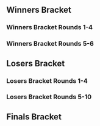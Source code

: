 <!-- Generated with http://tournament-nub.rhcloud.com/toliquipedia name=nebulous-supernebs -->
{{DISPLAYTITLE:Super Nebulous: Singles Bracket}}{{SetGame|melee}}{{Tabs static
|link1=Super Nebulous/1
|name1=Overview
|link2=Super Nebulous/1/Singles Bracket
|name2=Singles Bracket
|This=2
}}
==Winners Bracket==
===Winners Bracket Rounds 1-4===
{{128DEWBracketA
|r1m1p1=Hax |r1m1p1flag=us |r1m1p1score=W |r1m1win=1
|r1m1p2=Bye |r1m1p2flag= |r1m1p2score=-

|r1m2p1=Krunkled |r1m2p1flag= |r1m2p1score={{win}} |r1m2win=1
|r1m2p2=Jimmies |r1m2p2flag= |r1m2p2score=

|r1m3p1=$led |r1m3p1flag= |r1m3p1score=W |r1m3win=1
|r1m3p2=Bye |r1m3p2flag= |r1m3p2score=-

|r1m4p1=Azlan |r1m4p1flag= |r1m4p1score=W |r1m4win=1
|r1m4p2=Bye |r1m4p2flag= |r1m4p2score=-

|r1m5p1=ZeroOmega |r1m5p1flag= |r1m5p1score=W |r1m5win=1
|r1m5p2=Bye |r1m5p2flag= |r1m5p2score=-

|r1m6p1=Contrast |r1m6p1flag= |r1m6p1score=W |r1m6win=1
|r1m6p2=Bye |r1m6p2flag= |r1m6p2score=-

|r1m7p1=Green Ranger |r1m7p1flag=us |r1m7p1score=W |r1m7win=1
|r1m7p2=Bye |r1m7p2flag= |r1m7p2score=-

|r1m8p1=Patriot |r1m8p1flag= |r1m8p1score=W |r1m8win=1
|r1m8p2=Bye |r1m8p2flag= |r1m8p2score=-

|r1m9p1=OTG |r1m9p1flag=us |r1m9p1score=W |r1m9win=1
|r1m9p2=Bye |r1m9p2flag= |r1m9p2score=-

|r1m10p1=Roid |r1m10p1flag= |r1m10p1score={{win}} |r1m10win=1
|r1m10p2=Dott |r1m10p2flag= |r1m10p2score=

|r1m11p1=B-War |r1m11p1flag= |r1m11p1score=W |r1m11win=1
|r1m11p2=Bye |r1m11p2flag= |r1m11p2score=-

|r1m12p1=A-on |r1m12p1flag= |r1m12p1score=W |r1m12win=1
|r1m12p2=Bye |r1m12p2flag= |r1m12p2score=-

|r1m13p1=Ryank |r1m13p1flag= |r1m13p1score=W |r1m13win=1
|r1m13p2=Bye |r1m13p2flag= |r1m13p2score=-

|r1m14p1=Lizzi |r1m14p1flag= |r1m14p1score= |r1m14win=2
|r1m14p2=Puff |r1m14p2flag= |r1m14p2score={{win}}

|r1m15p1=Flotus |r1m15p1flag= |r1m15p1score=W |r1m15win=1
|r1m15p2=Bye |r1m15p2flag= |r1m15p2score=-

|r1m16p1=Iram |r1m16p1flag= |r1m16p1score=W |r1m16win=1
|r1m16p2=Bye |r1m16p2flag= |r1m16p2score=-

|r1m17p1=Swift |r1m17p1flag=us |r1m17p1score=W |r1m17win=1
|r1m17p2=Bye |r1m17p2flag= |r1m17p2score=-

|r1m18p1=emilywaves |r1m18p1flag= |r1m18p1score={{win}} |r1m18win=1
|r1m18p2=Wah-ha-ha |r1m18p2flag= |r1m18p2score=

|r1m19p1=Kmac |r1m19p1flag= |r1m19p1score=W |r1m19win=1
|r1m19p2=Bye |r1m19p2flag= |r1m19p2score=-

|r1m20p1=Mikael |r1m20p1flag= |r1m20p1score=W |r1m20win=1
|r1m20p2=Bye |r1m20p2flag= |r1m20p2score=-

|r1m21p1=Captain Smuckers |r1m21p1flag=us |r1m21p1score=W |r1m21win=1
|r1m21p2=Bye |r1m21p2flag= |r1m21p2score=-

|r1m22p1=Thomas |r1m22p1flag |r1m22p1score=W |r1m22win=1
|r1m22p2=Bye |r1m22p2flag= |r1m22p2score=-

|r1m23p1=Beerman |r1m23p1flag=us |r1m23p1score=W |r1m23win=1
|r1m23p2=Bye |r1m23p2flag= |r1m23p2score=-

|r1m24p1=Joshez |r1m24p1flag= |r1m24p1score=W |r1m24win=1
|r1m24p2=Bye |r1m24p2flag= |r1m24p2score=-

|r1m25p1=s0ft |r1m25p1flag=us |r1m25p1score=W |r1m25win=1
|r1m25p2=Bye |r1m25p2flag= |r1m25p2score=-

|r1m26p1=whiskers |r1m26p1flag= |r1m26p1score={{win}} |r1m26win=1
|r1m26p2=Wrath |r1m26p2flag= |r1m26p2score=

|r1m27p1=RIME |r1m27p1flag= |r1m27p1score=W |r1m27win=1
|r1m27p2=Bye |r1m27p2flag= |r1m27p2score=-

|r1m28p1=Hungry Pigeon |r1m28p1flag= |r1m28p1score=W |r1m28win=1
|r1m28p2=Bye |r1m28p2flag= |r1m28p2score=-

|r1m29p1=Knut |r1m29p1flag= |r1m29p1score=W |r1m29win=1
|r1m29p2=Bye |r1m29p2flag= |r1m29p2score=-

|r1m30p1=Factor |r1m30p1flag= |r1m30p1score= |r1m30win=2
|r1m30p2=Scott |r1m30p2flag= |r1m30p2score={{win}}

|r1m31p1=Cheezpuff |r1m31p1flag= |r1m31p1score=W |r1m31win=1
|r1m31p2=Bye |r1m31p2flag= |r1m31p2score=-

|r1m32p1=Syrup |r1m32p1flag= |r1m32p1score=W |r1m32win=1
|r1m32p2=Bye |r1m32p2flag= |r1m32p2score=-

|r1m33p1=The Moon |r1m33p1flag=us |r1m33p1score=W |r1m33win=1
|r1m33p2=Bye |r1m33p2flag= |r1m33p2score=-

|r1m34p1=Mardaddy |r1m34p1flag= |r1m34p1score={{win}} |r1m34win=1
|r1m34p2=Jstx |r1m34p2flag= |r1m34p2score=

|r1m35p1=Dominicano |r1m35p1flag= |r1m35p1score=W |r1m35win=1
|r1m35p2=Bye |r1m35p2flag= |r1m35p2score=-

|r1m36p1=Strawhats |r1m36p1flag=us |r1m36p1score=W |r1m36win=1
|r1m36p2=Bye |r1m36p2flag= |r1m36p2score=-

|r1m37p1=HectoHertz |r1m37p1flag=us |r1m37p1score=W |r1m37win=1
|r1m37p2=Bye |r1m37p2flag= |r1m37p2score=-

|r1m38p1=Lego |r1m38p1flag= |r1m38p1score=W |r1m38win=1
|r1m38p2=Bye |r1m38p2flag= |r1m38p2score=-

|r1m39p1=Fiya |r1m39p1flag= |r1m39p1score=W |r1m39win=1
|r1m39p2=Bye |r1m39p2flag= |r1m39p2score=-

|r1m40p1=Lo-Fi |r1m40p1flag= |r1m40p1score=W |r1m40win=1
|r1m40p2=Bye |r1m40p2flag= |r1m40p2score=-

|r1m41p1=Lord HDL |r1m41p1flag=pr |r1m41p1score=W |r1m41win=1
|r1m41p2=Bye |r1m41p2flag= |r1m41p2score=-

|r1m42p1=Crozic |r1m42p1flag= |r1m42p1score={{win}} |r1m42win=1
|r1m42p2=Roochi |r1m42p2flag= |r1m42p2score=

|r1m43p1=Son2 |r1m43p1flag= |r1m43p1score=W |r1m43win=1
|r1m43p2=Bye |r1m43p2flag= |r1m43p2score=-

|r1m44p1=Boolan |r1m44p1flag= |r1m44p1score=W |r1m44win=1
|r1m44p2=Bye |r1m44p2flag= |r1m44p2score=-

|r1m45p1=DoH |r1m45p1flag=us |r1m45p1score=W |r1m45win=1
|r1m45p2=Bye |r1m45p2flag= |r1m45p2score=-

|r1m46p1=Supreme |r1m46p1flag= |r1m46p1score= |r1m46win=2
|r1m46p2=PL Trilol |r1m46p2flag= |r1m46p2score={{win}}

|r1m47p1=Kaeon |r1m47p1flag=us |r1m47p1score=W |r1m47win=1
|r1m47p2=Bye |r1m47p2flag= |r1m47p2score=-

|r1m48p1=Havok |r1m48p1flag= |r1m48p1score=W |r1m48win=1
|r1m48p2=Bye |r1m48p2flag= |r1m48p2score=-

|r1m49p1=DJ Nintendo |r1m49p1flag=us |r1m49p1score=W |r1m49win=1
|r1m49p2=Bye |r1m49p2flag= |r1m49p2score=-

|r1m50p1=Beyond |r1m50p1flag= |r1m50p1score= |r1m50win=2
|r1m50p2=PL Zaandaa |r1m50p2flag= |r1m50p2score={{win}}

|r1m51p1=Smokey |r1m51p1flag= |r1m51p1score=W |r1m51win=1
|r1m51p2=Bye |r1m51p2flag= |r1m51p2score=-

|r1m52p1=walnut |r1m52p1flag= |r1m52p1score=W |r1m52win=1
|r1m52p2=Bye |r1m52p2flag= |r1m52p2score=-

|r1m53p1=Ryobeat |r1m53p1flag=us |r1m53p1score=W |r1m53win=1
|r1m53p2=Bye |r1m53p2flag= |r1m53p2score=-

|r1m54p1=Man With Fork |r1m54p1flag= |r1m54p1score=W |r1m54win=1
|r1m54p2=Bye |r1m54p2flag= |r1m54p2score=-

|r1m55p1=Vino |r1m55p1flag=us |r1m55p1score=W |r1m55win=1
|r1m55p2=Bye |r1m55p2flag= |r1m55p2score=-

|r1m56p1=Jib |r1m56p1flag= |r1m56p1score=W |r1m56win=1
|r1m56p2=Bye |r1m56p2flag= |r1m56p2score=-

|r1m57p1=G$ |r1m57p1flag=us |r1m57p1score=W |r1m57win=1
|r1m57p2=Bye |r1m57p2flag= |r1m57p2score=-

|r1m58p1=wig |r1m58p1flag= |r1m58p1score= |r1m58win=2
|r1m58p2=Oldman |r1m58p2flag= |r1m58p2score={{win}}

|r1m59p1=Ghetto Pussy |r1m59p1flag= |r1m59p1score=W |r1m59win=1
|r1m59p2=Bye |r1m59p2flag= |r1m59p2score=-

|r1m60p1=Pyro |r1m60p1flag= |r1m60p1score=W |r1m60win=1
|r1m60p2=Bye |r1m60p2flag= |r1m60p2score=-

|r1m61p1=Jsex |r1m61p1flag=us |r1m61p1score=W |r1m61win=1
|r1m61p2=Bye |r1m61p2flag= |r1m61p2score=-

|r1m62p1=Mr. E |r1m62p1flag= |r1m62p1score={{win}} |r1m62win=1
|r1m62p2=Placcid |r1m62p2flag= |r1m62p2score=

|r1m63p1=DanGK |r1m63p1flag= |r1m63p1score=W |r1m63win=1
|r1m63p2=Bye |r1m63p2flag= |r1m63p2score=-

|r1m64p1=B3N |r1m64p1flag= |r1m64p1score=W |r1m64win=1
|r1m64p2=Bye |r1m64p2flag= |r1m64p2score=-

|r2m1p1=Hax |r2m1p1flag=us |r2m1p1score={{win}} |r2m1win=1
|r2m1p2=Krunkled |r2m1p2flag= |r2m1p2score=

|r2m2p1=$led |r2m2p1flag= |r2m2p1score= |r2m2win=2
|r2m2p2=Azlan |r2m2p2flag= |r2m2p2score={{win}}

|r2m3p1=ZeroOmega |r2m3p1flag= |r2m3p1score={{win}} |r2m3win=1
|r2m3p2=Contrast |r2m3p2flag= |r2m3p2score=

|r2m4p1=Green Ranger |r2m4p1flag=us |r2m4p1score={{win}} |r2m4win=1
|r2m4p2=Patriot |r2m4p2flag= |r2m4p2score=

|r2m5p1=OTG |r2m5p1flag=us |r2m5p1score={{win}} |r2m5win=1
|r2m5p2=Roid |r2m5p2flag= |r2m5p2score=

|r2m6p1=B-War |r2m6p1flag= |r2m6p1score={{win}} |r2m6win=1
|r2m6p2=A-on |r2m6p2flag= |r2m6p2score=

|r2m7p1=Ryank |r2m7p1flag= |r2m7p1score={{win}} |r2m7win=1
|r2m7p2=Puff |r2m7p2flag= |r2m7p2score=

|r2m8p1=Flotus |r2m8p1flag= |r2m8p1score={{win}} |r2m8win=1
|r2m8p2=Iram |r2m8p2flag= |r2m8p2score=

|r2m9p1=Swift |r2m9p1flag=us |r2m9p1score={{win}} |r2m9win=1
|r2m9p2=emilywaves |r2m9p2flag= |r2m9p2score=

|r2m10p1=Kmac |r2m10p1flag= |r2m10p1score={{win}} |r2m10win=1
|r2m10p2=Mikael |r2m10p2flag= |r2m10p2score=

|r2m11p1=Captain Smuckers |r2m11p1flag=us |r2m11p1score={{win}} |r2m11win=1
|r2m11p2=Thomas |r2m11p2flag |r2m11p2score=

|r2m12p1=Beerman |r2m12p1flag=us |r2m12p1score={{win}} |r2m12win=1
|r2m12p2=Joshez |r2m12p2flag= |r2m12p2score=

|r2m13p1=s0ft |r2m13p1flag=us |r2m13p1score={{win}} |r2m13win=1
|r2m13p2=whiskers |r2m13p2flag= |r2m13p2score=

|r2m14p1=RIME |r2m14p1flag= |r2m14p1score={{win}} |r2m14win=1
|r2m14p2=Hungry Pigeon |r2m14p2flag= |r2m14p2score=

|r2m15p1=Knut |r2m15p1flag= |r2m15p1score={{win}} |r2m15win=1
|r2m15p2=Scott |r2m15p2flag= |r2m15p2score=

|r2m16p1=Cheezpuff |r2m16p1flag= |r2m16p1score={{win}} |r2m16win=1
|r2m16p2=Syrup |r2m16p2flag= |r2m16p2score=

|r2m17p1=The Moon |r2m17p1flag=us |r2m17p1score={{win}} |r2m17win=1
|r2m17p2=Mardaddy |r2m17p2flag= |r2m17p2score=

|r2m18p1=Dominicano |r2m18p1flag= |r2m18p1score={{win}} |r2m18win=1
|r2m18p2=Strawhats |r2m18p2flag=us |r2m18p2score=

|r2m19p1=HectoHertz |r2m19p1flag=us |r2m19p1score={{win}} |r2m19win=1
|r2m19p2=Lego |r2m19p2flag= |r2m19p2score=

|r2m20p1=Fiya |r2m20p1flag= |r2m20p1score={{win}} |r2m20win=1
|r2m20p2=Lo-Fi |r2m20p2flag= |r2m20p2score=

|r2m21p1=Lord HDL |r2m21p1flag=pr |r2m21p1score={{win}} |r2m21win=1
|r2m21p2=Crozic |r2m21p2flag= |r2m21p2score=

|r2m22p1=Son2 |r2m22p1flag= |r2m22p1score={{win}} |r2m22win=1
|r2m22p2=Boolan |r2m22p2flag= |r2m22p2score=

|r2m23p1=DoH |r2m23p1flag=us |r2m23p1score={{win}} |r2m23win=1
|r2m23p2=PL Trilol |r2m23p2flag= |r2m23p2score=

|r2m24p1=Kaeon |r2m24p1flag=us |r2m24p1score={{win}} |r2m24win=1
|r2m24p2=Havok |r2m24p2flag= |r2m24p2score=

|r2m25p1=DJ Nintendo |r2m25p1flag=us |r2m25p1score={{win}} |r2m25win=1
|r2m25p2=PL Zaandaa |r2m25p2flag= |r2m25p2score=

|r2m26p1=Smokey |r2m26p1flag= |r2m26p1score={{win}} |r2m26win=1
|r2m26p2=walnut |r2m26p2flag= |r2m26p2score=

|r2m27p1=Ryobeat |r2m27p1flag=us |r2m27p1score={{win}} |r2m27win=1
|r2m27p2=Man With Fork |r2m27p2flag= |r2m27p2score=

|r2m28p1=Vino |r2m28p1flag=us |r2m28p1score={{win}} |r2m28win=1
|r2m28p2=Jib |r2m28p2flag= |r2m28p2score=

|r2m29p1=G$ |r2m29p1flag=us |r2m29p1score={{win}} |r2m29win=1
|r2m29p2=Oldman |r2m29p2flag= |r2m29p2score=

|r2m30p1=Ghetto Pussy |r2m30p1flag= |r2m30p1score= |r2m30win=2
|r2m30p2=Pyro |r2m30p2flag= |r2m30p2score={{win}}

|r2m31p1=Jsex |r2m31p1flag=us |r2m31p1score={{win}} |r2m31win=1
|r2m31p2=Mr. E |r2m31p2flag= |r2m31p2score=

|r2m32p1=DanGK |r2m32p1flag= |r2m32p1score={{win}} |r2m32win=1
|r2m32p2=B3N |r2m32p2flag= |r2m32p2score=

|r3m1p1=Hax |r3m1p1flag=us |r3m1p1score={{win}} |r3m1win=1
|r3m1p2=Azlan |r3m1p2flag= |r3m1p2score=

|r3m2p1=ZeroOmega |r3m2p1flag= |r3m2p1score= |r3m2win=2
|r3m2p2=Green Ranger |r3m2p2flag=us |r3m2p2score={{win}}

|r3m3p1=OTG |r3m3p1flag=us |r3m3p1score={{win}} |r3m3win=1
|r3m3p2=B-War |r3m3p2flag= |r3m3p2score=

|r3m4p1=Ryank |r3m4p1flag= |r3m4p1score={{win}} |r3m4win=1
|r3m4p2=Flotus |r3m4p2flag= |r3m4p2score=

|r3m5p1=Swift |r3m5p1flag=us |r3m5p1score={{win}} |r3m5win=1
|r3m5p2=Kmac |r3m5p2flag= |r3m5p2score=

|r3m6p1=Captain Smuckers |r3m6p1flag=us |r3m6p1score={{win}} |r3m6win=1
|r3m6p2=Beerman |r3m6p2flag=us |r3m6p2score=

|r3m7p1=s0ft |r3m7p1flag=us |r3m7p1score={{win}} |r3m7win=1
|r3m7p2=RIME |r3m7p2flag= |r3m7p2score=

|r3m8p1=Knut |r3m8p1flag= |r3m8p1score={{win}} |r3m8win=1
|r3m8p2=Cheezpuff |r3m8p2flag= |r3m8p2score=

|r3m9p1=The Moon |r3m9p1flag=us |r3m9p1score={{win}} |r3m9win=1
|r3m9p2=Dominicano |r3m9p2flag= |r3m9p2score=

|r3m10p1=HectoHertz |r3m10p1flag=us |r3m10p1score= |r3m10win=2
|r3m10p2=Fiya |r3m10p2flag= |r3m10p2score={{win}}

|r3m11p1=Lord HDL |r3m11p1flag=pr |r3m11p1score={{win}} |r3m11win=1
|r3m11p2=Son2 |r3m11p2flag= |r3m11p2score=

|r3m12p1=DoH |r3m12p1flag=us |r3m12p1score={{win}} |r3m12win=1
|r3m12p2=Kaeon |r3m12p2flag=us |r3m12p2score=

|r3m13p1=DJ Nintendo |r3m13p1flag=us |r3m13p1score={{win}} |r3m13win=1
|r3m13p2=Smokey |r3m13p2flag= |r3m13p2score=

|r3m14p1=Ryobeat |r3m14p1flag=us |r3m14p1score= |r3m14win=2
|r3m14p2=Vino |r3m14p2flag=us |r3m14p2score={{win}}

|r3m15p1=G$ |r3m15p1flag=us |r3m15p1score={{win}} |r3m15win=1
|r3m15p2=Pyro |r3m15p2flag= |r3m15p2score=

|r3m16p1=Jsex |r3m16p1flag=us |r3m16p1score={{win}} |r3m16win=1
|r3m16p2=DanGK |r3m16p2flag= |r3m16p2score=

|r4m1p1=Hax |r4m1p1flag=us |r4m1p1score={{win}} |r4m1win=1
|r4m1p2=Green Ranger |r4m1p2flag=us |r4m1p2score=

|r4m2p1=OTG |r4m2p1flag=us |r4m2p1score={{win}} |r4m2win=1
|r4m2p2=Ryank |r4m2p2flag= |r4m2p2score=

|r4m3p1=Swift |r4m3p1flag=us |r4m3p1score={{win}} |r4m3win=1
|r4m3p2=Captain Smuckers |r4m3p2flag=us |r4m3p2score=

|r4m4p1=s0ft |r4m4p1flag=us |r4m4p1score={{win}} |r4m4win=1
|r4m4p2=Knut |r4m4p2flag= |r4m4p2score=

|r4m5p1=The Moon |r4m5p1flag=us |r4m5p1score={{win}} |r4m5win=1
|r4m5p2=Fiya |r4m5p2flag= |r4m5p2score=

|r4m6p1=Lord HDL |r4m6p1flag=pr |r4m6p1score={{win}} |r4m6win=1
|r4m6p2=DoH |r4m6p2flag=us |r4m6p2score=

|r4m7p1=DJ Nintendo |r4m7p1flag=us |r4m7p1score={{win}} |r4m7win=1
|r4m7p2=Vino |r4m7p2flag=us |r4m7p2score=

|r4m8p1=G$ |r4m8p1flag=us |r4m8p1score={{win}} |r4m8win=1
|r4m8p2=Jsex |r4m8p2flag=us |r4m8p2score=
}}
===Winners Bracket Rounds 5-6===
{{8DEWBracketA
|r1m1p1=Hax |r1m1p1flag=us |r1m1p1score={{win}} |r1m1win=1
|r1m1p2=OTG |r1m1p2flag=us |r1m1p2score=

|r1m2p1=Swift |r1m2p1flag=us |r1m2p1score={{win}} |r1m2win=1
|r1m2p2=s0ft |r1m2p2flag=us |r1m2p2score=

|r1m3p1=The Moon |r1m3p1flag=us |r1m3p1score= |r1m3win=2
|r1m3p2=Lord HDL |r1m3p2flag=pr |r1m3p2score={{win}}

|r1m4p1=DJ Nintendo |r1m4p1flag=us |r1m4p1score= |r1m4win=2
|r1m4p2=G$ |r1m4p2flag=us |r1m4p2score={{win}}

|r2m1p1=Hax |r2m1p1flag=us |r2m1p1score={{win}} |r2m1win=1
|r2m1p2=Swift |r2m1p2flag=us |r2m1p2score=

|r2m2p1=Lord HDL |r2m2p1flag=pr |r2m2p1score={{win}} |r2m2win=1
|r2m2p2=G$ |r2m2p2flag=us |r2m2p2score=
}}

==Losers Bracket==
===Losers Bracket Rounds 1-4===
{{128DELBracketSmwA
|tourneylink=Super Nebulous/1
|tourneyname=Super Nebulous
|l1placement=97-128
|l2placement=65-96
|l3placement=49-64
|l4placement=33-48
|l1m1p1=Bye |l1m1p1flag= |l1m1p1score=- |l1m1win=2
|l1m1p2=Jimmies |l1m1p2flag= |l1m1p2score=W

|l1m2p1=Bye |l1m2p1flag= |l1m2p1score=- |l1m2win=
|l1m2p2=Bye |l1m2p2flag= |l1m2p2score=W

|l1m3p1=Bye |l1m3p1flag= |l1m3p1score=- |l1m3win=
|l1m3p2=Bye |l1m3p2flag= |l1m3p2score=W

|l1m4p1=Bye |l1m4p1flag= |l1m4p1score=- |l1m4win=
|l1m4p2=Bye |l1m4p2flag= |l1m4p2score=W

|l1m5p1=Bye |l1m5p1flag= |l1m5p1score=- |l1m5win=2
|l1m5p2=Dott |l1m5p2flag= |l1m5p2score=W

|l1m6p1=Bye |l1m6p1flag= |l1m6p1score=- |l1m6win=
|l1m6p2=Bye |l1m6p2flag= |l1m6p2score=W

|l1m7p1=Bye |l1m7p1flag= |l1m7p1score=- |l1m7win=2
|l1m7p2=Lizzi |l1m7p2flag= |l1m7p2score=W

|l1m8p1=Bye |l1m8p1flag= |l1m8p1score=- |l1m8win=
|l1m8p2=Bye |l1m8p2flag= |l1m8p2score=W

|l1m9p1=Bye |l1m9p1flag= |l1m9p1score=- |l1m9win=2
|l1m9p2=Wah-ha-ha |l1m9p2flag= |l1m9p2score=W

|l1m10p1=Bye |l1m10p1flag= |l1m10p1score=- |l1m10win=
|l1m10p2=Bye |l1m10p2flag= |l1m10p2score=W

|l1m11p1=Bye |l1m11p1flag= |l1m11p1score=- |l1m11win=
|l1m11p2=Bye |l1m11p2flag= |l1m11p2score=W

|l1m12p1=Bye |l1m12p1flag= |l1m12p1score=- |l1m12win=
|l1m12p2=Bye |l1m12p2flag= |l1m12p2score=W

|l1m13p1=Bye |l1m13p1flag= |l1m13p1score=- |l1m13win=2
|l1m13p2=Wrath |l1m13p2flag= |l1m13p2score=W

|l1m14p1=Bye |l1m14p1flag= |l1m14p1score=- |l1m14win=
|l1m14p2=Bye |l1m14p2flag= |l1m14p2score=W

|l1m15p1=Bye |l1m15p1flag= |l1m15p1score=- |l1m15win=2
|l1m15p2=Factor |l1m15p2flag= |l1m15p2score=W

|l1m16p1=Bye |l1m16p1flag= |l1m16p1score=- |l1m16win=
|l1m16p2=Bye |l1m16p2flag= |l1m16p2score=W

|l1m17p1=Bye |l1m17p1flag= |l1m17p1score=- |l1m17win=2
|l1m17p2=Jstx |l1m17p2flag= |l1m17p2score=W

|l1m18p1=Bye |l1m18p1flag= |l1m18p1score=- |l1m18win=
|l1m18p2=Bye |l1m18p2flag= |l1m18p2score=W

|l1m19p1=Bye |l1m19p1flag= |l1m19p1score=- |l1m19win=
|l1m19p2=Bye |l1m19p2flag= |l1m19p2score=W

|l1m20p1=Bye |l1m20p1flag= |l1m20p1score=- |l1m20win=
|l1m20p2=Bye |l1m20p2flag= |l1m20p2score=W

|l1m21p1=Bye |l1m21p1flag= |l1m21p1score=- |l1m21win=2
|l1m21p2=Roochi |l1m21p2flag= |l1m21p2score=W

|l1m22p1=Bye |l1m22p1flag= |l1m22p1score=- |l1m22win=
|l1m22p2=Bye |l1m22p2flag= |l1m22p2score=W

|l1m23p1=Bye |l1m23p1flag= |l1m23p1score=- |l1m23win=2
|l1m23p2=Supreme |l1m23p2flag= |l1m23p2score=W

|l1m24p1=Bye |l1m24p1flag= |l1m24p1score=- |l1m24win=
|l1m24p2=Bye |l1m24p2flag= |l1m24p2score=W

|l1m25p1=Bye |l1m25p1flag= |l1m25p1score=- |l1m25win=2
|l1m25p2=Beyond |l1m25p2flag= |l1m25p2score=W

|l1m26p1=Bye |l1m26p1flag= |l1m26p1score=- |l1m26win=
|l1m26p2=Bye |l1m26p2flag= |l1m26p2score=W

|l1m27p1=Bye |l1m27p1flag= |l1m27p1score=- |l1m27win=
|l1m27p2=Bye |l1m27p2flag= |l1m27p2score=W

|l1m28p1=Bye |l1m28p1flag= |l1m28p1score=- |l1m28win=
|l1m28p2=Bye |l1m28p2flag= |l1m28p2score=W

|l1m29p1=Bye |l1m29p1flag= |l1m29p1score=- |l1m29win=2
|l1m29p2=wig |l1m29p2flag= |l1m29p2score=W

|l1m30p1=Bye |l1m30p1flag= |l1m30p1score=- |l1m30win=
|l1m30p2=Bye |l1m30p2flag= |l1m30p2score=W

|l1m31p1=Bye |l1m31p1flag= |l1m31p1score=- |l1m31win=2
|l1m31p2=Placcid |l1m31p2flag= |l1m31p2score=W

|l1m32p1=Bye |l1m32p1flag= |l1m32p1score=- |l1m32win=
|l1m32p2=Bye |l1m32p2flag= |l1m32p2score=W

|l2m1p1=B3N |l2m1p1flag= |l2m1p1score={{win}} |l2m1win=1
|l2m1p2=Jimmies |l2m1p2flag= |l2m1p2score=

|l2m2p1=Mr. E |l2m2p1flag= |l2m2p1score=W |l2m2win=1
|l2m2p2=Bye |l2m2p2flag= |l2m2p2score=-

|l2m3p1=Ghetto Pussy |l2m3p1flag= |l2m3p1score=W |l2m3win=1
|l2m3p2=Bye |l2m3p2flag= |l2m3p2score=-

|l2m4p1=Oldman |l2m4p1flag= |l2m4p1score=W |l2m4win=1
|l2m4p2=Bye |l2m4p2flag= |l2m4p2score=-

|l2m5p1=Jib |l2m5p1flag= |l2m5p1score={{win}} |l2m5win=1
|l2m5p2=Dott |l2m5p2flag= |l2m5p2score=

|l2m6p1=Man With Fork |l2m6p1flag= |l2m6p1score=W |l2m6win=1
|l2m6p2=Bye |l2m6p2flag= |l2m6p2score=-

|l2m7p1=walnut |l2m7p1flag= |l2m7p1score={{win}} |l2m7win=1
|l2m7p2=Lizzi |l2m7p2flag= |l2m7p2score=

|l2m8p1=PL Zaandaa |l2m8p1flag= |l2m8p1score=W |l2m8win=1
|l2m8p2=Bye |l2m8p2flag= |l2m8p2score=-

|l2m9p1=Havok |l2m9p1flag= |l2m9p1score={{win}} |l2m9win=1
|l2m9p2=Wah-ha-ha |l2m9p2flag= |l2m9p2score=

|l2m10p1=PL Trilol |l2m10p1flag= |l2m10p1score=W |l2m10win=1
|l2m10p2=Bye |l2m10p2flag= |l2m10p2score=-

|l2m11p1=Boolan |l2m11p1flag= |l2m11p1score=W |l2m11win=1
|l2m11p2=Bye |l2m11p2flag= |l2m11p2score=-

|l2m12p1=Crozic |l2m12p1flag= |l2m12p1score=W |l2m12win=1
|l2m12p2=Bye |l2m12p2flag= |l2m12p2score=-

|l2m13p1=Lo-Fi |l2m13p1flag= |l2m13p1score={{win}} |l2m13win=1
|l2m13p2=Wrath |l2m13p2flag= |l2m13p2score=

|l2m14p1=Lego |l2m14p1flag= |l2m14p1score=W |l2m14win=1
|l2m14p2=Bye |l2m14p2flag= |l2m14p2score=-

|l2m15p1=Strawhats |l2m15p1flag=us |l2m15p1score={{win}} |l2m15win=1
|l2m15p2=Factor |l2m15p2flag= |l2m15p2score=

|l2m16p1=Mardaddy |l2m16p1flag= |l2m16p1score=W |l2m16win=1
|l2m16p2=Bye |l2m16p2flag= |l2m16p2score=-

|l2m17p1=Syrup |l2m17p1flag= |l2m17p1score={{win}} |l2m17win=1
|l2m17p2=Jstx |l2m17p2flag= |l2m17p2score=

|l2m18p1=Scott |l2m18p1flag= |l2m18p1score=W |l2m18win=1
|l2m18p2=Bye |l2m18p2flag= |l2m18p2score=-

|l2m19p1=Hungry Pigeon |l2m19p1flag= |l2m19p1score=W |l2m19win=1
|l2m19p2=Bye |l2m19p2flag= |l2m19p2score=-

|l2m20p1=whiskers |l2m20p1flag= |l2m20p1score=W |l2m20win=1
|l2m20p2=Bye |l2m20p2flag= |l2m20p2score=-

|l2m21p1=Joshez |l2m21p1flag= |l2m21p1score= |l2m21win=2
|l2m21p2=Roochi |l2m21p2flag= |l2m21p2score={{win}}

|l2m22p1=Thomas |l2m22p1flag |l2m22p1score=W |l2m22win=1
|l2m22p2=Bye |l2m22p2flag= |l2m22p2score=-

|l2m23p1=Mikael |l2m23p1flag= |l2m23p1score={{win}} |l2m23win=1
|l2m23p2=Supreme |l2m23p2flag= |l2m23p2score=

|l2m24p1=emilywaves |l2m24p1flag= |l2m24p1score=W |l2m24win=1
|l2m24p2=Bye |l2m24p2flag= |l2m24p2score=-

|l2m25p1=Iram |l2m25p1flag= |l2m25p1score= |l2m25win=2
|l2m25p2=Beyond |l2m25p2flag= |l2m25p2score={{win}}

|l2m26p1=Puff |l2m26p1flag= |l2m26p1score=W |l2m26win=1
|l2m26p2=Bye |l2m26p2flag= |l2m26p2score=-

|l2m27p1=A-on |l2m27p1flag= |l2m27p1score=W |l2m27win=1
|l2m27p2=Bye |l2m27p2flag= |l2m27p2score=-

|l2m28p1=Roid |l2m28p1flag= |l2m28p1score=W |l2m28win=1
|l2m28p2=Bye |l2m28p2flag= |l2m28p2score=-

|l2m29p1=Patriot |l2m29p1flag= |l2m29p1score={{win}} |l2m29win=1
|l2m29p2=wig |l2m29p2flag= |l2m29p2score=

|l2m30p1=Contrast |l2m30p1flag= |l2m30p1score=W |l2m30win=1
|l2m30p2=Bye |l2m30p2flag= |l2m30p2score=-

|l2m31p1=$led |l2m31p1flag= |l2m31p1score={{win}} |l2m31win=1
|l2m31p2=Placcid |l2m31p2flag= |l2m31p2score=

|l2m32p1=Krunkled |l2m32p1flag= |l2m32p1score=W |l2m32win=1
|l2m32p2=Bye |l2m32p2flag= |l2m32p2score=-

|l3m1p1=B3N |l3m1p1flag= |l3m1p1score={{win}} |l3m1win=1
|l3m1p2=Mr. E |l3m1p2flag= |l3m1p2score=

|l3m2p1=Ghetto Pussy |l3m2p1flag= |l3m2p1score={{win}} |l3m2win=1
|l3m2p2=Oldman |l3m2p2flag= |l3m2p2score=

|l3m3p1=Jib |l3m3p1flag= |l3m3p1score= |l3m3win=2
|l3m3p2=Man With Fork |l3m3p2flag= |l3m3p2score={{win}}

|l3m4p1=walnut |l3m4p1flag= |l3m4p1score={{win}} |l3m4win=1
|l3m4p2=PL Zaandaa |l3m4p2flag= |l3m4p2score=

|l3m5p1=Havok |l3m5p1flag= |l3m5p1score= |l3m5win=2
|l3m5p2=PL Trilol |l3m5p2flag= |l3m5p2score={{win}}

|l3m6p1=Boolan |l3m6p1flag= |l3m6p1score={{win}} |l3m6win=1
|l3m6p2=Crozic |l3m6p2flag= |l3m6p2score=

|l3m7p1=Lo-Fi |l3m7p1flag= |l3m7p1score={{win}} |l3m7win=1
|l3m7p2=Lego |l3m7p2flag= |l3m7p2score=

|l3m8p1=Strawhats |l3m8p1flag=us |l3m8p1score={{win}} |l3m8win=1
|l3m8p2=Mardaddy |l3m8p2flag= |l3m8p2score=

|l3m9p1=Syrup |l3m9p1flag= |l3m9p1score={{win}} |l3m9win=1
|l3m9p2=Scott |l3m9p2flag= |l3m9p2score=

|l3m10p1=Hungry Pigeon |l3m10p1flag= |l3m10p1score={{win}} |l3m10win=1
|l3m10p2=whiskers |l3m10p2flag= |l3m10p2score=

|l3m11p1=Roochi |l3m11p1flag= |l3m11p1score= |l3m11win=2
|l3m11p2=Thomas |l3m11p2flag |l3m11p2score={{win}}

|l3m12p1=Mikael |l3m12p1flag= |l3m12p1score={{win}} |l3m12win=1
|l3m12p2=emilywaves |l3m12p2flag= |l3m12p2score=

|l3m13p1=Beyond |l3m13p1flag= |l3m13p1score= |l3m13win=2
|l3m13p2=Puff |l3m13p2flag= |l3m13p2score={{win}}

|l3m14p1=A-on |l3m14p1flag= |l3m14p1score= |l3m14win=2
|l3m14p2=Roid |l3m14p2flag= |l3m14p2score={{win}}

|l3m15p1=Patriot |l3m15p1flag= |l3m15p1score={{win}} |l3m15win=1
|l3m15p2=Contrast |l3m15p2flag= |l3m15p2score=

|l3m16p1=$led |l3m16p1flag= |l3m16p1score={{win}} |l3m16win=1
|l3m16p2=Krunkled |l3m16p2flag= |l3m16p2score=

|l4m1p1=Cheezpuff |l4m1p1flag= |l4m1p1score={{win}} |l4m1win=1
|l4m1p2=B3N |l4m1p2flag= |l4m1p2score=

|l4m2p1=RIME |l4m2p1flag= |l4m2p1score={{win}} |l4m2win=1
|l4m2p2=Ghetto Pussy |l4m2p2flag= |l4m2p2score=

|l4m3p1=Beerman |l4m3p1flag=us |l4m3p1score={{win}} |l4m3win=1
|l4m3p2=Man With Fork |l4m3p2flag= |l4m3p2score=

|l4m4p1=Kmac |l4m4p1flag= |l4m4p1score= |l4m4win=2
|l4m4p2=walnut |l4m4p2flag= |l4m4p2score={{win}}

|l4m5p1=Flotus |l4m5p1flag= |l4m5p1score={{win}} |l4m5win=1
|l4m5p2=PL Trilol |l4m5p2flag= |l4m5p2score=

|l4m6p1=B-War |l4m6p1flag= |l4m6p1score={{win}} |l4m6win=1
|l4m6p2=Boolan |l4m6p2flag= |l4m6p2score=

|l4m7p1=ZeroOmega |l4m7p1flag= |l4m7p1score={{win}} |l4m7win=1
|l4m7p2=Lo-Fi |l4m7p2flag= |l4m7p2score=

|l4m8p1=Azlan |l4m8p1flag= |l4m8p1score= |l4m8win=2
|l4m8p2=Strawhats |l4m8p2flag=us |l4m8p2score={{win}}

|l4m9p1=DanGK |l4m9p1flag= |l4m9p1score={{win}} |l4m9win=1
|l4m9p2=Syrup |l4m9p2flag= |l4m9p2score=

|l4m10p1=Pyro |l4m10p1flag= |l4m10p1score= |l4m10win=2
|l4m10p2=Hungry Pigeon |l4m10p2flag= |l4m10p2score={{win}}

|l4m11p1=Ryobeat |l4m11p1flag=us |l4m11p1score={{win}} |l4m11win=1
|l4m11p2=Thomas |l4m11p2flag |l4m11p2score=

|l4m12p1=Smokey |l4m12p1flag= |l4m12p1score={{win}} |l4m12win=1
|l4m12p2=Mikael |l4m12p2flag= |l4m12p2score=

|l4m13p1=Kaeon |l4m13p1flag=us |l4m13p1score={{win}} |l4m13win=1
|l4m13p2=Puff |l4m13p2flag= |l4m13p2score=

|l4m14p1=Son2 |l4m14p1flag= |l4m14p1score={{win}} |l4m14win=1
|l4m14p2=Roid |l4m14p2flag= |l4m14p2score=

|l4m15p1=HectoHertz |l4m15p1flag=us |l4m15p1score={{win}} |l4m15win=1
|l4m15p2=Patriot |l4m15p2flag= |l4m15p2score=

|l4m16p1=Dominicano |l4m16p1flag= |l4m16p1score={{win}} |l4m16win=1
|l4m16p2=$led |l4m16p2flag= |l4m16p2score=
}}

===Losers Bracket Rounds 5-10===
{{32DELBracketSmwA
|tourneylink=Super Nebulous/1
|tourneyname=Super Nebulous
|l1placement=25-32
|l2placement=17-24
|l3placement=13-16
|l4placement=9-12
|l5placement=7-8
|l6placement=5-6
|L1=Losers Round 5
|L2=Losers Round 6
|L3=Losers Round 7
|L4=Losers Round 8
|l1=Losers Round 9
|l2=Losers Round 10
|l1m1p1=Cheezpuff |l1m1p1flag= |l1m1p1score={{win}} |l1m1win=1
|l1m1p2=RIME |l1m1p2flag= |l1m1p2score=

|l1m2p1=Beerman |l1m2p1flag=us |l1m2p1score={{win}} |l1m2win=1
|l1m2p2=walnut |l1m2p2flag= |l1m2p2score=

|l1m3p1=Flotus |l1m3p1flag= |l1m3p1score= |l1m3win=2
|l1m3p2=B-War |l1m3p2flag= |l1m3p2score={{win}}

|l1m4p1=ZeroOmega |l1m4p1flag= |l1m4p1score= |l1m4win=2
|l1m4p2=Strawhats |l1m4p2flag=us |l1m4p2score={{win}}

|l1m5p1=DanGK |l1m5p1flag= |l1m5p1score={{win}} |l1m5win=1
|l1m5p2=Hungry Pigeon |l1m5p2flag= |l1m5p2score=

|l1m6p1=Ryobeat |l1m6p1flag=us |l1m6p1score= |l1m6win=2
|l1m6p2=Smokey |l1m6p2flag= |l1m6p2score={{win}}

|l1m7p1=Kaeon |l1m7p1flag=us |l1m7p1score={{win}} |l1m7win=1
|l1m7p2=Son2 |l1m7p2flag= |l1m7p2score=

|l1m8p1=HectoHertz |l1m8p1flag=us |l1m8p1score={{win}} |l1m8win=1
|l1m8p2=Dominicano |l1m8p2flag= |l1m8p2score=

|l2m1p1=Fiya |l2m1p1flag= |l2m1p1score={{win}} |l2m1win=1
|l2m1p2=Cheezpuff |l2m1p2flag= |l2m1p2score=

|l2m2p1=DoH |l2m2p1flag=us |l2m2p1score={{win}} |l2m2win=1
|l2m2p2=Beerman |l2m2p2flag=us |l2m2p2score=

|l2m3p1=Vino |l2m3p1flag=us |l2m3p1score={{win}} |l2m3win=1
|l2m3p2=B-War |l2m3p2flag= |l2m3p2score=

|l2m4p1=Jsex |l2m4p1flag=us |l2m4p1score={{win}} |l2m4win=1
|l2m4p2=Strawhats |l2m4p2flag=us |l2m4p2score=

|l2m5p1=Green Ranger |l2m5p1flag=us |l2m5p1score= |l2m5win=2
|l2m5p2=DanGK |l2m5p2flag= |l2m5p2score={{win}}

|l2m6p1=Ryank |l2m6p1flag= |l2m6p1score={{win}} |l2m6win=1
|l2m6p2=Smokey |l2m6p2flag= |l2m6p2score=

|l2m7p1=Captain Smuckers |l2m7p1flag=us |l2m7p1score={{win}} |l2m7win=1
|l2m7p2=Kaeon |l2m7p2flag=us |l2m7p2score=

|l2m8p1=Knut |l2m8p1flag= |l2m8p1score={{win}} |l2m8win=1
|l2m8p2=HectoHertz |l2m8p2flag=us |l2m8p2score=


|l3m1p1=Fiya |l3m1p1flag= |l3m1p1score= |l3m1win=2
|l3m1p2=DoH |l3m1p2flag=us |l3m1p2score={{win}}

|l3m2p1=Vino |l3m2p1flag=us |l3m2p1score={{win}} |l3m2win=1
|l3m2p2=Jsex |l3m2p2flag=us |l3m2p2score=

|l3m3p1=DanGK |l3m3p1flag= |l3m3p1score= |l3m3win=2
|l3m3p2=Ryank |l3m3p2flag= |l3m3p2score={{win}}

|l3m4p1=Captain Smuckers |l3m4p1flag=us |l3m4p1score={{win}} |l3m4win=1
|l3m4p2=Knut |l3m4p2flag= |l3m4p2score=

|l4m1p1=OTG |l4m1p1flag=us |l4m1p1score={{win}} |l4m1win=1
|l4m1p2=DoH |l4m1p2flag=us |l4m1p2score=

|l4m2p1=s0ft |l4m2p1flag=us |l4m2p1score= |l4m2win=2
|l4m2p2=Vino |l4m2p2flag=us |l4m2p2score={{win}}

|l4m3p1=The Moon |l4m3p1flag=us |l4m3p1score= |l4m3win=2
|l4m3p2=Ryank |l4m3p2flag= |l4m3p2score={{win}}

|l4m4p1=DJ Nintendo |l4m4p1flag=us |l4m4p1score={{win}} |l4m4win=1
|l4m4p2=Captain Smuckers |l4m4p2flag=us |l4m4p2score=

|l5m1p1=OTG |l5m1p1flag=us |l5m1p1score={{win}} |l5m1win=1
|l5m1p2=Vino |l5m1p2flag=us |l5m1p2score=

|l5m2p1=Ryank |l5m2p1flag= |l5m2p1score= |l5m2win=2
|l5m2p2=DJ Nintendo |l5m2p2flag=us |l5m2p2score={{win}}

|l6m1p1=G$ |l6m1p1flag=us |l6m1p1score={{win}} |l6m1win=1
|l6m1p2=OTG |l6m1p2flag=us |l6m1p2score=

|l6m2p1=Swift |l6m2p1flag=us |l6m2p1score={{win}} |l6m2win=1
|l6m2p2=DJ Nintendo |l6m2p2flag=us |l6m2p2score=
}}
<onlyinclude>
==Finals Bracket==
{{DEFinalSmwBracket
|tourneylink=Super Nebulous/1
|tourneyname=Super Nebulous
|l1placement=4
|r2placement=3
|r3loserplacement=2
|r3winnerplacement=1
<!-- FROM WINNERS -->
|r1m1p1=Hax |r1m1p1flag=us |r1m1p1score={{win}} |r1m1win=1
|r1m1p2=Lord HDL |r1m1p2flag=pr |r1m1p2score=

<!-- FROM LOSERS -->
|l1m1p1=G$ |l1m1p1flag=us |l1m1p1score= |l1m1win=2
|l1m1p2=Swift |l1m1p2flag=us |l1m1p2score={{win}}

<!-- LOSERS FINALS -->
|r2m1p1=Lord HDL |r2m1p1flag=pr |r2m1p1score={{win}} |r2m1win=1
|r2m1p2=Swift |r2m1p2flag=us |r2m1p2score=

<!-- GRAND FINALS -->
|r3m1p1=Hax |r3m1p1flag=us |r3m1p1score={{win}} |r3m1win=1
|r3m1p2=Lord HDL |r3m1p2flag=pr |r3m1p2score=
}}
</onlyinclude>
